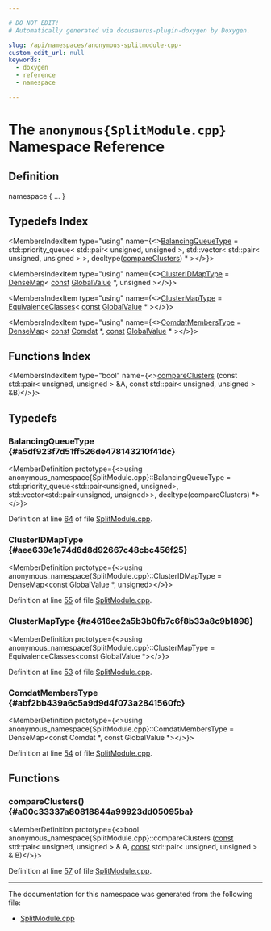 ```yaml
---

# DO NOT EDIT!
# Automatically generated via docusaurus-plugin-doxygen by Doxygen.

slug: /api/namespaces/anonymous-splitmodule-cpp-
custom_edit_url: null
keywords:
  - doxygen
  - reference
  - namespace

---
```





# The `anonymous{SplitModule.cpp}` Namespace Reference

<DoxygenPage pluginConfig={pluginConfig}>



## Definition

<CodeBlock>namespace &#123; ... &#125;</CodeBlock>

## Typedefs Index

<MembersIndex>

<MembersIndexItem
  type="using"
  name={<><a href="#a5df923f7d51ff526de478143210f41dc">BalancingQueueType</a> = std::priority&#95;queue&lt; std::pair&lt; unsigned, unsigned &gt;, std::vector&lt; std::pair&lt; unsigned, unsigned &gt; &gt;, decltype(<a href="#a00c33337a80818844a99923dd05095ba">compareClusters</a>) &#42; &gt;</>}>
</MembersIndexItem>

<MembersIndexItem
  type="using"
  name={<><a href="#aee639e1e74d6d8d92667c48cbc456f25">ClusterIDMapType</a> = <a href="/docs/api/classes/llvm/densemap">DenseMap</a>&lt; <a href="/docs/api/files/lib/lib/target/lib/target/aarch64/aarch64promoteconstant-cpp/#a90f8350fecae261c25be85d38b451bff">const</a> <a href="/docs/api/classes/llvm/globalvalue">GlobalValue</a> &#42;, unsigned &gt;</>}>
</MembersIndexItem>

<MembersIndexItem
  type="using"
  name={<><a href="#a4616ee2a5b3b0fb7c6f8b33a8c9b1898">ClusterMapType</a> = <a href="/docs/api/classes/llvm/equivalenceclasses">EquivalenceClasses</a>&lt; <a href="/docs/api/files/lib/lib/target/lib/target/aarch64/aarch64promoteconstant-cpp/#a90f8350fecae261c25be85d38b451bff">const</a> <a href="/docs/api/classes/llvm/globalvalue">GlobalValue</a> &#42; &gt;</>}>
</MembersIndexItem>

<MembersIndexItem
  type="using"
  name={<><a href="#abf2bb439a6c5a9d9d4f073a2841560fc">ComdatMembersType</a> = <a href="/docs/api/classes/llvm/densemap">DenseMap</a>&lt; <a href="/docs/api/files/lib/lib/target/lib/target/aarch64/aarch64promoteconstant-cpp/#a90f8350fecae261c25be85d38b451bff">const</a> <a href="/docs/api/classes/llvm/comdat">Comdat</a> &#42;, <a href="/docs/api/files/lib/lib/target/lib/target/aarch64/aarch64promoteconstant-cpp/#a90f8350fecae261c25be85d38b451bff">const</a> <a href="/docs/api/classes/llvm/globalvalue">GlobalValue</a> &#42; &gt;</>}>
</MembersIndexItem>

</MembersIndex>

## Functions Index

<MembersIndex>

<MembersIndexItem
  type="bool"
  name={<><a href="#a00c33337a80818844a99923dd05095ba">compareClusters</a> (const std::pair&lt; unsigned, unsigned &gt; &amp;A, const std::pair&lt; unsigned, unsigned &gt; &amp;B)</>}>
</MembersIndexItem>

</MembersIndex>


<SectionDefinition>

## Typedefs

### BalancingQueueType {#a5df923f7d51ff526de478143210f41dc}

<MemberDefinition
  prototype={<>using anonymous&#95;namespace&#123;SplitModule.cpp&#125;::BalancingQueueType = 
    std::priority&#95;queue&lt;std::pair&lt;unsigned, unsigned&gt;,
                        std::vector&lt;std::pair&lt;unsigned, unsigned&gt;&gt;,
                        decltype(compareClusters) &#42;&gt;</>}>

Definition at line <a href="/docs/api/files/lib/lib/transforms/lib/transforms/utils/splitmodule-cpp/#l00064">64</a> of file <a href="/docs/api/files/lib/lib/transforms/lib/transforms/utils/splitmodule-cpp">SplitModule.cpp</a>.
</MemberDefinition>

### ClusterIDMapType {#aee639e1e74d6d8d92667c48cbc456f25}

<MemberDefinition
  prototype={<>using anonymous&#95;namespace&#123;SplitModule.cpp&#125;::ClusterIDMapType =  DenseMap&lt;const GlobalValue &#42;, unsigned&gt;</>}>

Definition at line <a href="/docs/api/files/lib/lib/transforms/lib/transforms/utils/splitmodule-cpp/#l00055">55</a> of file <a href="/docs/api/files/lib/lib/transforms/lib/transforms/utils/splitmodule-cpp">SplitModule.cpp</a>.
</MemberDefinition>

### ClusterMapType {#a4616ee2a5b3b0fb7c6f8b33a8c9b1898}

<MemberDefinition
  prototype={<>using anonymous&#95;namespace&#123;SplitModule.cpp&#125;::ClusterMapType =  EquivalenceClasses&lt;const GlobalValue &#42;&gt;</>}>

Definition at line <a href="/docs/api/files/lib/lib/transforms/lib/transforms/utils/splitmodule-cpp/#l00053">53</a> of file <a href="/docs/api/files/lib/lib/transforms/lib/transforms/utils/splitmodule-cpp">SplitModule.cpp</a>.
</MemberDefinition>

### ComdatMembersType {#abf2bb439a6c5a9d9d4f073a2841560fc}

<MemberDefinition
  prototype={<>using anonymous&#95;namespace&#123;SplitModule.cpp&#125;::ComdatMembersType =  DenseMap&lt;const Comdat &#42;, const GlobalValue &#42;&gt;</>}>

Definition at line <a href="/docs/api/files/lib/lib/transforms/lib/transforms/utils/splitmodule-cpp/#l00054">54</a> of file <a href="/docs/api/files/lib/lib/transforms/lib/transforms/utils/splitmodule-cpp">SplitModule.cpp</a>.
</MemberDefinition>

</SectionDefinition>

<SectionDefinition>

## Functions

### compareClusters() {#a00c33337a80818844a99923dd05095ba}

<MemberDefinition
  prototype={<>bool anonymous&#95;namespace&#123;SplitModule.cpp&#125;::compareClusters (<a href="/docs/api/files/lib/lib/target/lib/target/aarch64/aarch64promoteconstant-cpp/#a90f8350fecae261c25be85d38b451bff">const</a> std::pair&lt; unsigned, unsigned &gt; &amp; A, <a href="/docs/api/files/lib/lib/target/lib/target/aarch64/aarch64promoteconstant-cpp/#a90f8350fecae261c25be85d38b451bff">const</a> std::pair&lt; unsigned, unsigned &gt; &amp; B)</>}>

Definition at line <a href="/docs/api/files/lib/lib/transforms/lib/transforms/utils/splitmodule-cpp/#l00057">57</a> of file <a href="/docs/api/files/lib/lib/transforms/lib/transforms/utils/splitmodule-cpp">SplitModule.cpp</a>.
</MemberDefinition>

</SectionDefinition>

<hr/>

The documentation for this namespace was generated from the following file:

<ul>
<li><a href="/docs/api/files/lib/lib/transforms/lib/transforms/utils/splitmodule-cpp">SplitModule.cpp</a></li>
</ul>

</DoxygenPage>
